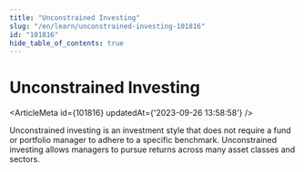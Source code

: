 ```yaml
---
title: "Unconstrained Investing"
slug: "/en/learn/unconstrained-investing-101816"
id: "101816"
hide_table_of_contents: true
---
```



# Unconstrained Investing

<ArticleMeta id={101816} updatedAt={'2023-09-26 13:58:58'} />
<div className='border-solid border-b border-t-0 my-4 border-[var(--ifm-color-gray-300)]' />

Unconstrained investing is an investment style that does not require a fund or portfolio manager to adhere to a specific benchmark. Unconstrained investing allows managers to pursue returns across many asset classes and sectors.
